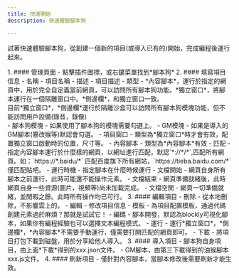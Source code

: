 ```yaml
---
title: 快速開始
description: 快速體驗腳本狗

---
```



試著快速體驗腳本狗，從創建一個新的項目(或導入已有的)開始，完成編程後運行起來。

<Steps>
1. #### 管理頁面
    - 點擊插件圖標，或右鍵菜單找到*腳本狗*
2. #### 填寫項目信息
    - 名稱 - 項目名稱
    - 描述 - 項目描述
    - 類型 - *內容腳本*，運行於指定的網頁中，用於完全自定義當前網頁，可以訪問所有腳本狗功能。*獨立窗口*，將腳本運行在一個隔離窗口中。*側邊欄*，和獨立窗口一致。
        <Aside>
            目前*獨立窗口*，*側邊欄*運行於隔離沙盒可以訪問所有腳本狗模塊功能，但不能訪問用戶設備(錄音，錄像)
        </Aside>
    - 腳本狗模塊 - 如果使用了腳本狗的模塊需要勾選上。
    - GM模塊 - 如果是導入的GM腳本(篡改猴等)默認會勾選。
    - 項目窗口 - 類型為*獨立窗口*時才會有效，配置獨立窗口啟動時的位置，尺寸等。
    - 內容腳本 - 類型為*內容腳本*有效
        - 匹配 - 指定內容腳本運行於什麼樣的網頁，以網址進行匹配，默認`*://*/*`,匹配所有網頁。如：`https://*.baidu/*` 匹配百度旗下所有網站，`https://tieba.baidu.com/*`僅匹配貼吧。
        - 運行時機 - 指定腳本在什麼時候運行
            - 文檔開始 - 網頁自身所有腳本之前運行，此時可能還不能操作元素。
            - 文檔結束 - 網頁準備就緒後，此時網頁自身一些資源(圖片，視頻等)尚未加載完成。
            - 文檔空閒 - 網頁一切準備就緒，並閒暇之餘。此時所有操作均已可行。
3. #### 編輯項目
    - 刪除 - 從本地刪除，不影響雲上的。
    - 編輯 - 修改項目信息
    - 模板 - 為項目配置模板，通過代碼創建元素過於麻煩？那就是試試它！
    - 編碼 - 腳本開發，默認為blockly可視化腳本，如果你有編程經驗也可以選擇文本編程模式。
    - 運行 - 運行*獨立窗口*，*側邊欄*，*內容腳本*不需要手動運行，僅需要打開匹配的網頁即可。
    - 下載 - 將項目打包下載到磁盤，用於分享給他人導入。
3. #### 導入項目
    - 腳本狗自身項目，由上面*下載*得到的xxx.json文件。
    - GM腳本，由第三下載得到的油猴腳本xxx.js文件。
4. #### 刷新項目
    - 僅針對內容腳本，當腳本修改後需要刷新才能生效。
</Steps>
